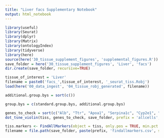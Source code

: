 ```yaml
---
title: "Liver facs Supplementary Notebook"
output: html_notebook
---
```


```r
library(useful)
library(Seurat)
library(dplyr)
library(Matrix)
library(ontologyIndex)
library(tidyverse)
library(here)
source(here('30_tissue_supplement_figures', 'supplemental_figures.R'))
save_folder = here('30_tissue_supplement_figures', 'Liver', 'facs')
dir.create(save_folder, recursive=TRUE)

tissue_of_interest = 'Liver'
filename = paste0('facs_',tissue_of_interest, '_seurat_tiss.Robj')
load(here('00_data_ingest', '04_tissue_robj_generated', filename))

additional.group.bys = sort(c())

group.bys = c(standard.group.bys, additional.group.bys)

genes_to_check = sort(c("Alb", "Ttr", "Apoa1", "Serpina1c", "Cyp2e1", "Glul", "Oat", "Gulo", "Ass1", "Hamp", "Gstp1", "Ubb", "Cyp2f2", "Pck1", "Hal", "Cdh1", "Pecam1", "Nrp1", "Kdr", "Oit3", "Emr1", "Clec4f", "Cd68", "Irf7", "Zap70", "Il2rb", "Nkg7", "Cxcr6", "Gzma", "Cd79a", "Cd79b", "Cd74"))
dot_tsne_violin(tiss, genes_to_check, save_folder, prefix = 'allcells', group.bys)
```


```r
tiss.markers <- FindAllMarkers(object = tiss, only.pos = TRUE, min.pct = 0.25, thresh.use = 0.25)
filename = file.path(save_folder, paste(prefix, 'findallmarkers.csv', sep='_'))
```

